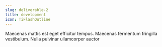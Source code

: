 ```yaml
---
slug: deliverable-2
title: development
icon: TiFlashOutline
---
```


Maecenas mattis est eget efficitur tempus. Maecenas
fermentum fringilla vestibulum. Nulla pulvinar
ullamcorper auctor

